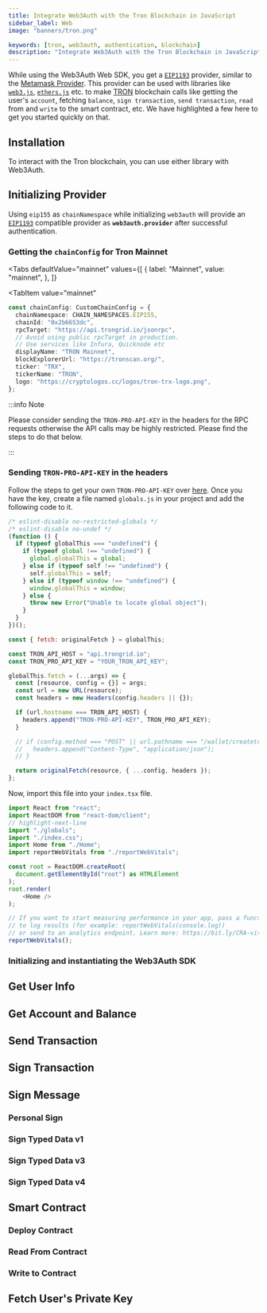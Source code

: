 ```yaml
---
title: Integrate Web3Auth with the Tron Blockchain in JavaScript
sidebar_label: Web
image: "banners/tron.png"

keywords: [tron, web3auth, authentication, blockchain]
description: "Integrate Web3Auth with the Tron Blockchain in JavaScript | Documentation - Web3Auth"
---
```



<SEO
  title="Integrate Web3Auth with the Tron Blockchain in JavaScript"
  description="Integrate Web3Auth with the Tron Blockchain in JavaScript | Documentation - Web3Auth"
  image="https://web3auth.io/docs/banners/tron.png"
  slug="/connect-blockchain/evm/tron/web"
/>

While using the Web3Auth Web SDK, you get a [`EIP1193`](https://eips.ethereum.org/EIPS/eip-1193)
provider, similar to the [Metamask Provider](https://docs.metamask.io/guide/ethereum-provider.html).
This provider can be used with libraries like
[`web3.js`](https://web3js.readthedocs.io/en/v1.2.8/getting-started.html),
[`ethers.js`](https://docs.ethers.io/v5/getting-started/) etc. to make [TRON](https://tron.network/)
blockchain calls like getting the user's `account`, fetching `balance`, `sign transaction`,
`send transaction`, `read` from and `write` to the smart contract, etc. We have highlighted a few
here to get you started quickly on that.

## Installation

To interact with the Tron blockchain, you can use either library with Web3Auth.

<InstallationSnippet />

## Initializing Provider

Using `eip155` as `chainNamespace` while initializing `web3auth` will provide an
[`EIP1193`](https://eips.ethereum.org/EIPS/eip-1193) compatible provider as **`web3auth.provider`**
after successful authentication.

### Getting the `chainConfig` for Tron Mainnet

<Tabs
 defaultValue="mainnet"
  values={[
    { label: "Mainnet", value: "mainnet", },
  ]}
>
<TabItem
  value="mainnet"
>

```typescript
const chainConfig: CustomChainConfig = {
  chainNamespace: CHAIN_NAMESPACES.EIP155,
  chainId: "0x2b6653dc",
  rpcTarget: "https://api.trongrid.io/jsonrpc",
  // Avoid using public rpcTarget in production.
  // Use services like Infura, Quicknode etc
  displayName: "TRON Mainnet",
  blockExplorerUrl: "https://tronscan.org/",
  ticker: "TRX",
  tickerName: "TRON",
  logo: "https://cryptologos.cc/logos/tron-trx-logo.png",
};
```

</TabItem>
</Tabs>

:::info Note

Please consider sending the `TRON-PRO-API-KEY` in the headers for the RPC requests otherwise the API
calls may be highly restricted. Please find the steps to do that below.

:::

### Sending `TRON-PRO-API-KEY` in the headers

Follow the steps to get your own `TRON-PRO-API-KEY` over
[here](https://developers.tron.network/reference/select-network). Once you have the key, create a
file named `globals.js` in your project and add the following code to it.

```javascript title="globals.js"
/* eslint-disable no-restricted-globals */
/* eslint-disable no-undef */
(function () {
  if (typeof globalThis === "undefined") {
    if (typeof global !== "undefined") {
      global.globalThis = global;
    } else if (typeof self !== "undefined") {
      self.globalThis = self;
    } else if (typeof window !== "undefined") {
      window.globalThis = window;
    } else {
      throw new Error("Unable to locate global object");
    }
  }
})();

const { fetch: originalFetch } = globalThis;

const TRON_API_HOST = "api.trongrid.io";
const TRON_PRO_API_KEY = "YOUR_TRON_API_KEY";

globalThis.fetch = (...args) => {
  const [resource, config = {}] = args;
  const url = new URL(resource);
  const headers = new Headers(config.headers || {});

  if (url.hostname === TRON_API_HOST) {
    headers.append("TRON-PRO-API-KEY", TRON_PRO_API_KEY);
  }

  // if (config.method === "POST" || url.pathname === "/wallet/createtransaction") {
  //   headers.append("Content-Type", "application/json");
  // }

  return originalFetch(resource, { ...config, headers });
};
```

Now, import this file into your `index.tsx` file.

```javascript title="index.tsx"
import React from "react";
import ReactDOM from "react-dom/client";
// highlight-next-line
import "./globals";
import "./index.css";
import Home from "./Home";
import reportWebVitals from "./reportWebVitals";

const root = ReactDOM.createRoot(
  document.getElementById("root") as HTMLElement
);
root.render(
    <Home />
);

// If you want to start measuring performance in your app, pass a function
// to log results (for example: reportWebVitals(console.log))
// or send to an analytics endpoint. Learn more: https://bit.ly/CRA-vitals
reportWebVitals();

```

### Initializing and instantiating the Web3Auth SDK

<InitializeWeb3Auth />

## Get User Info

<GetUserInfoSnippet />

## Get Account and Balance

<GetAccountAndBalanceSnippet />

## Send Transaction

<SendTransactionSnippet />

## Sign Transaction

<SignTransactionSnippet />

## Sign Message

### Personal Sign

<SignPersonalMessageSnippet />

### Sign Typed Data v1

<SignTypedDataV1Snippet />

### Sign Typed Data v3

<SignTypedDataV3Snippet />

### Sign Typed Data v4

<SignTypedDataV4Snippet />

## Smart Contract

<SmartContractSoliditySnippet />

### Deploy Contract

<DeployContractSolidityDeploySnippet />

### Read From Contract

<DeployContractSolidityReadSnippet />

### Write to Contract

<DeployContractSolidityWriteSnippet />

## Fetch User's Private Key

<FetchUserPrivateKeySnippet />
